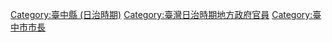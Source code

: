 [[Category:臺中縣_(日治時期)|Category:臺中縣 (日治時期)]]
[[Category:臺灣日治時期地方政府官員|Category:臺灣日治時期地方政府官員]]
[[Category:臺中市市長|Category:臺中市市長]]
